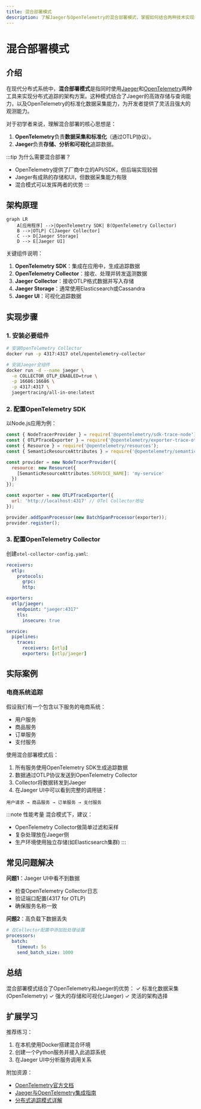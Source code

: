 ```yaml
---
title: 混合部署模式
description: 了解Jaeger与OpenTelemetry的混合部署模式，掌握如何结合两种技术实现分布式追踪的最佳实践。
---
```


# 混合部署模式

## 介绍

在现代分布式系统中，**混合部署模式**是指同时使用[Jaeger](https://jaegertracing.io/)和[OpenTelemetry](https://opentelemetry.io/)两种工具来实现分布式追踪的架构方案。这种模式结合了Jaeger的高效存储与查询能力，以及OpenTelemetry的标准化数据采集能力，为开发者提供了灵活且强大的观测能力。

对于初学者来说，理解混合部署的核心思想是：
1. **OpenTelemetry**负责**数据采集和标准化**（通过OTLP协议）。
2. **Jaeger**负责**存储、分析和可视化**追踪数据。

:::tip 为什么需要混合部署？
- OpenTelemetry提供了厂商中立的API/SDK，但后端实现较弱
- Jaeger有成熟的存储和UI，但数据采集能力有限
- 混合模式可以发挥两者的优势
:::

## 架构原理

```mermaid
graph LR
    A[应用程序] -->|OpenTelemetry SDK| B(OpenTelemetry Collector)
    B -->|OTLP| C[Jaeger Collector]
    C --> D[Jaeger Storage]
    D --> E[Jaeger UI]
```

关键组件说明：
1. **OpenTelemetry SDK**：集成在应用中，生成追踪数据
2. **OpenTelemetry Collector**：接收、处理并转发遥测数据
3. **Jaeger Collector**：接收OTLP格式数据并写入存储
4. **Jaeger Storage**：通常使用Elasticsearch或Cassandra
5. **Jaeger UI**：可视化追踪数据

## 实现步骤

### 1. 安装必要组件

```bash
# 安装OpenTelemetry Collector
docker run -p 4317:4317 otel/opentelemetry-collector

# 安装Jaeger全组件
docker run -d --name jaeger \
  -e COLLECTOR_OTLP_ENABLED=true \
  -p 16686:16686 \
  -p 4317:4317 \
  jaegertracing/all-in-one:latest
```

### 2. 配置OpenTelemetry SDK

以Node.js应用为例：

```javascript
const { NodeTracerProvider } = require('@opentelemetry/sdk-trace-node');
const { OTLPTraceExporter } = require('@opentelemetry/exporter-trace-otlp-grpc');
const { Resource } = require('@opentelemetry/resources');
const { SemanticResourceAttributes } = require('@opentelemetry/semantic-conventions');

const provider = new NodeTracerProvider({
  resource: new Resource({
    [SemanticResourceAttributes.SERVICE_NAME]: 'my-service'
  })
});

const exporter = new OTLPTraceExporter({
  url: 'http://localhost:4317' // OTel Collector地址
});

provider.addSpanProcessor(new BatchSpanProcessor(exporter));
provider.register();
```

### 3. 配置OpenTelemetry Collector

创建`otel-collector-config.yaml`:

```yaml
receivers:
  otlp:
    protocols:
      grpc:
      http:

exporters:
  otlp/jaeger:
    endpoint: "jaeger:4317"
    tls:
      insecure: true

service:
  pipelines:
    traces:
      receivers: [otlp]
      exporters: [otlp/jaeger]
```

## 实际案例

### 电商系统追踪

假设我们有一个包含以下服务的电商系统：
- 用户服务
- 商品服务
- 订单服务
- 支付服务

使用混合部署模式后：
1. 所有服务使用OpenTelemetry SDK生成追踪数据
2. 数据通过OTLP协议发送到OpenTelemetry Collector
3. Collector将数据转发到Jaeger
4. 在Jaeger UI中可以看到完整的调用链：

```
用户请求 → 商品服务 → 订单服务 → 支付服务
```

:::note 性能考量
混合模式下，建议：
- OpenTelemetry Collector做简单过滤和采样
- 复杂处理放在Jaeger侧
- 生产环境使用独立存储(如Elasticsearch集群)
:::

## 常见问题解决

**问题1**：Jaeger UI中看不到数据
- 检查OpenTelemetry Collector日志
- 验证端口配置(4317 for OTLP)
- 确保服务名称一致

**问题2**：高负载下数据丢失
```yaml
# 在Collector配置中添加批处理设置
processors:
  batch:
    timeout: 5s
    send_batch_size: 1000
```

## 总结

混合部署模式结合了OpenTelemetry和Jaeger的优势：
✓ 标准化数据采集(OpenTelemetry)
✓ 强大的存储和可视化(Jaeger)
✓ 灵活的架构选择

## 扩展学习

推荐练习：
1. 在本机使用Docker搭建混合环境
2. 创建一个Python服务并接入此追踪系统
3. 在Jaeger UI中分析服务调用关系

附加资源：
- [OpenTelemetry官方文档](https://opentelemetry.io/docs/)
- [Jaeger与OpenTelemetry集成指南](https://www.jaegertracing.io/docs/1.41/opentelemetry/)
- [分布式追踪模式详解](https://microservices.io/patterns/observability/distributed-tracing.html)